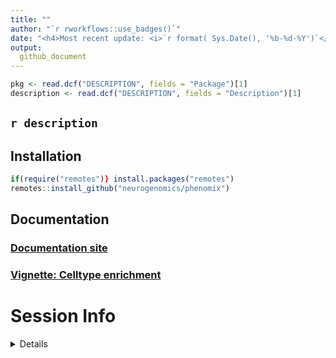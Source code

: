 ```yaml
---
title: "" 
author: "`r rworkflows::use_badges()`" 
date: "<h4>Most recent update: <i>`r format( Sys.Date(), '%b-%d-%Y')`</i></h4>"
output:
  github_document  
---
```


```r
pkg <- read.dcf("DESCRIPTION", fields = "Package")[1]
description <- read.dcf("DESCRIPTION", fields = "Description")[1]
```
 
## `r description` 

## Installation

```r
if(require("remotes")} install.packages("remotes")
remotes::install_github("neurogenomics/phenomix")
```

## Documentation 

### [Documentation site](https://neurogenomics.github.io/phenomix)
### [Vignette: Celltype enrichment](https://neurogenomics.github.io/phenomix/articles/celltype_enrichment.html) 

# Session Info 

<details> 

```r
utils::sessionInfo()
```

</details>  
